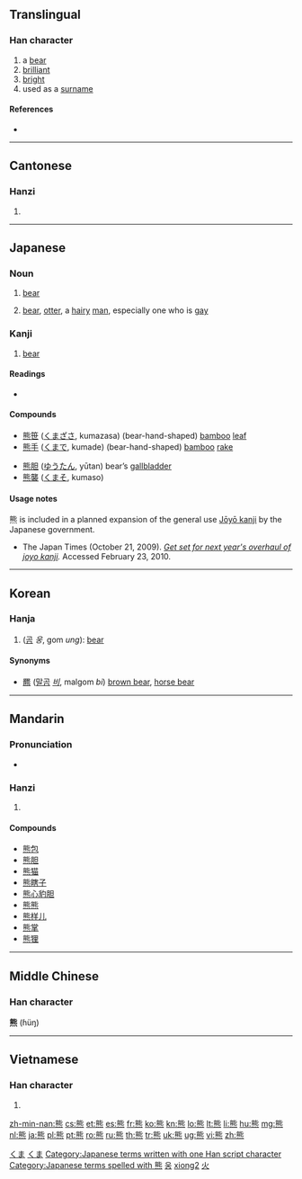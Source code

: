 {{zh-hanzi|{{zh-lookup|熊}}}}
{{also|態}}
==Translingual==

===Han character===
{{Han char|rn=86|rad=火|as=10|sn=14|four=2133<sub>1</sub>|canj=戈心火 (IPF)|ids=⿱[[能]][[灬]]}}

# a [[bear]]
# [[brilliant]]
# [[bright]]
# used as a [[surname]]

====References====
* {{Han ref|kx=0679.100|dkj=19294|dj=1090.320|hdz=32227.050|uh=718A|ud=29066|bh=BAB5|bd=47797}}

----

==Cantonese==

===Hanzi===
{{yue-hanzi|jyut=[[hung4]]|y=hung4}}

# {{defn|lang=yue|sort=火10}}

----

==Japanese==

===Noun===
{{ja-noun|k|hira=くま|kata=クマ|rom=kuma}}

# [[bear]] {{gloss|animal}}
# {{context|slang|lang=ja}} [[bear]], [[otter]], a [[hairy]] [[man]], especially one who is [[gay]]

===Kanji===
{{ja-kanji|grade=c|rs=火10}}

# [[bear]]

====Readings====
* {{ja-readings
|on=[[ゆう]] (yū)
|kun=[[くま]] (kuma)}}

====Compounds====
{{top2}}
* [[熊笹]] ([[くまざさ]], kumazasa) (bear-hand-shaped) [[bamboo]] [[leaf]]
* [[熊手]] ([[くまで]], kumade) (bear-hand-shaped) [[bamboo]] [[rake]]
{{mid2}}
* [[熊胆]] ([[ゆうたん]], yūtan) bear’s [[gallbladder]]
* [[熊襲]] ([[くまそ]], kumaso)
{{bottom}}

====Usage notes====
熊 is included in a planned expansion of the general use [[w:Jōyō kanji|Jōyō kanji]] by the Japanese government.
* The Japan Times (October 21, 2009). ''[http://www.kanjiclinic.com/kc99final.htm Get set for next year's overhaul of joyo kanji].'' Accessed February 23, 2010.

[[Category:1000 Japanese basic words|くま]]
[[Category:ja:Mammals|くま]]
[[Category:Japanese terms written with one Han script character]]
[[Category:Japanese terms spelled with 熊]]
----

==Korean==

===Hanja===
{{ko-hanja|hangeul=웅|eumhun=|rv=ung|mr=ung|y=wung}}

# ([[곰]] ''웅'', gom ''ung''): [[bear]]

====Synonyms====
* [[羆]] ([[말곰]] ''[[비]]'', malgom ''bi'') [[brown bear]], [[w:horse bear|horse bear]]

[[Category:Hanja readings|웅]]

----

==Mandarin==

===Pronunciation===
* {{audio|Zh-xióng.ogg|Audio}}

===Hanzi===
{{cmn-hanzi|pin=[[xióng]] ([[xiong2]])|wg=hsiung<sup>2</sup>}}

# {{defn|lang=cmn|sort=火10}}

====Compounds====
* [[熊包]]
* [[熊胆]]
* [[熊猫]]
* [[熊瞎子]]
* [[熊心豹胆]]
* [[熊熊]]
* [[熊样儿]]
* [[熊掌]]
* [[熊狸]]

[[Category:cmn:Mammals in simplified script|xiong2]]
[[Category:cmn:Mammals in traditional script|火]]

----

==Middle Chinese==

===Han character===
'''熊''' (ɦüŋ)

----

==Vietnamese==

===Han character===
{{vi-hantu|[[hùng]]|rs=火10}}

# {{defn|lang=vi|sort=火10}}

[[zh-min-nan:熊]]
[[cs:熊]]
[[et:熊]]
[[es:熊]]
[[fr:熊]]
[[ko:熊]]
[[kn:熊]]
[[lo:熊]]
[[lt:熊]]
[[li:熊]]
[[hu:熊]]
[[mg:熊]]
[[nl:熊]]
[[ja:熊]]
[[pl:熊]]
[[pt:熊]]
[[ro:熊]]
[[ru:熊]]
[[th:熊]]
[[tr:熊]]
[[uk:熊]]
[[ug:熊]]
[[vi:熊]]
[[zh:熊]]